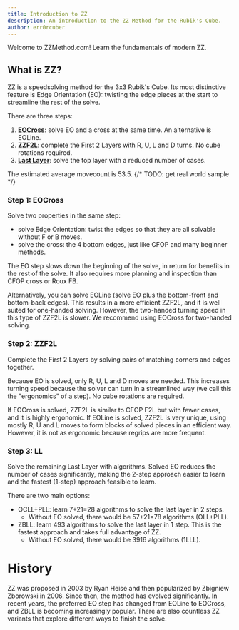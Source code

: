 ```yaml
---
title: Introduction to ZZ
description: An introduction to the ZZ Method for the Rubik's Cube.
author: err0rcuber
---
```


Welcome to ZZMethod.com! Learn the fundamentals of modern ZZ.

## What is ZZ?

ZZ is a speedsolving method for the 3x3 Rubik's Cube. Its most distinctive feature is Edge Orientation (EO): twisting the edge pieces at the start to streamline the rest of the solve.

There are three steps:

1. [**EOCross**](/tutorial/eocross): solve EO and a cross at the same time. An alternative is EOLine.
2. [**ZZF2L**](/tutorial/zzf2l): complete the First 2 Layers with R, U, L and D turns. No cube rotations required.
3. [**Last Layer**](/tutorial/ll): solve the top layer with a reduced number of cases.

The estimated average movecount is 53.5.
{/* TODO: get real world sample */}

### Step 1: EOCross

Solve two properties in the same step:

- solve Edge Orientation: twist the edges so that they are all solvable without F or B moves.
- solve the cross: the 4 bottom edges, just like CFOP and many beginner methods.

The EO step slows down the beginning of the solve, in return for benefits in the rest of the solve. It also requires more planning and inspection than CFOP cross or Roux FB.

Alternatively, you can solve EOLine (solve EO plus the bottom-front and bottom-back edges). This results in a more efficient ZZF2L, and it is well suited for one-handed solving. However, the two-handed turning speed in this type of ZZF2L is slower. We recommend using EOCross for two-handed solving.

### Step 2: ZZF2L

Complete the First 2 Layers by solving pairs of matching corners and edges together.

Because EO is solved, only R, U, L and D moves are needed. This increases turning speed because the solver can turn in a streamlined way (we call this the "ergonomics" of a step). No cube rotations are required.

If EOCross is solved, ZZF2L is similar to CFOP F2L but with fewer cases, and it is highly ergonomic. If EOLine is solved, ZZF2L is very unique, using mostly R, U and L moves to form blocks of solved pieces in an efficient way. However, it is not as ergonomic because regrips are more frequent.

### Step 3: LL

Solve the remaining Last Layer with algorithms. Solved EO reduces the number of cases significantly, making the 2-step approach easier to learn and the fastest (1-step) approach feasible to learn.

There are two main options:

- OCLL+PLL: learn 7+21=28 algorithms to solve the last layer in 2 steps.
  - Without EO solved, there would be 57+21=78 algorithms (OLL+PLL).
- ZBLL: learn 493 algorithms to solve the last layer in 1 step. This is the fastest approach and takes full advantage of ZZ.
  - Without EO solved, there would be 3916 algorithms (1LLL).

# History

ZZ was proposed in 2003 by Ryan Heise and then popularized by Zbigniew Zborowski in 2006. Since then, the method has evolved significantly. In recent years, the preferred EO step has changed from EOLine to EOCross, and ZBLL is becoming increasingly popular. There are also countless ZZ variants that explore different ways to finish the solve.
